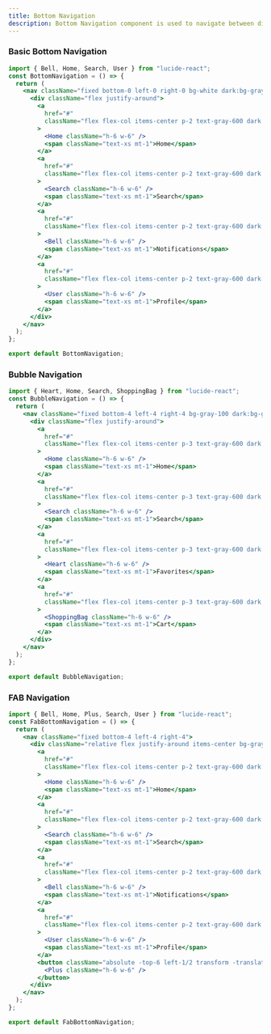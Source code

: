 ```yaml
---
title: Bottom Navigation
description: Bottom Navigation component is used to navigate between different sections of an application.
---
```


### Basic Bottom Navigation
<Preview>
<BottomNavigation />
</Preview>

```jsx
import { Bell, Home, Search, User } from "lucide-react";
const BottomNavigation = () => {
  return (
    <nav className="fixed bottom-0 left-0 right-0 bg-white dark:bg-gray-800 border-t border-gray-200 dark:border-gray-700">
      <div className="flex justify-around">
        <a
          href="#"
          className="flex flex-col items-center p-2 text-gray-600 dark:text-gray-300 hover:text-blue-500 dark:hover:text-blue-400"
        >
          <Home className="h-6 w-6" />
          <span className="text-xs mt-1">Home</span>
        </a>
        <a
          href="#"
          className="flex flex-col items-center p-2 text-gray-600 dark:text-gray-300 hover:text-blue-500 dark:hover:text-blue-400"
        >
          <Search className="h-6 w-6" />
          <span className="text-xs mt-1">Search</span>
        </a>
        <a
          href="#"
          className="flex flex-col items-center p-2 text-gray-600 dark:text-gray-300 hover:text-blue-500 dark:hover:text-blue-400"
        >
          <Bell className="h-6 w-6" />
          <span className="text-xs mt-1">Notifications</span>
        </a>
        <a
          href="#"
          className="flex flex-col items-center p-2 text-gray-600 dark:text-gray-300 hover:text-blue-500 dark:hover:text-blue-400"
        >
          <User className="h-6 w-6" />
          <span className="text-xs mt-1">Profile</span>
        </a>
      </div>
    </nav>
  );
};

export default BottomNavigation;
```

### Bubble Navigation
<Preview>
<BubbleNavigation />
</Preview>

```jsx
import { Heart, Home, Search, ShoppingBag } from "lucide-react";
const BubbleNavigation = () => {
  return (
    <nav className="fixed bottom-4 left-4 right-4 bg-gray-100 dark:bg-gray-700 rounded-full">
      <div className="flex justify-around">
        <a
          href="#"
          className="flex flex-col items-center p-3 text-gray-600 dark:text-gray-300 hover:text-pink-500 dark:hover:text-pink-400"
        >
          <Home className="h-6 w-6" />
          <span className="text-xs mt-1">Home</span>
        </a>
        <a
          href="#"
          className="flex flex-col items-center p-3 text-gray-600 dark:text-gray-300 hover:text-pink-500 dark:hover:text-pink-400"
        >
          <Search className="h-6 w-6" />
          <span className="text-xs mt-1">Search</span>
        </a>
        <a
          href="#"
          className="flex flex-col items-center p-3 text-gray-600 dark:text-gray-300 hover:text-pink-500 dark:hover:text-pink-400"
        >
          <Heart className="h-6 w-6" />
          <span className="text-xs mt-1">Favorites</span>
        </a>
        <a
          href="#"
          className="flex flex-col items-center p-3 text-gray-600 dark:text-gray-300 hover:text-pink-500 dark:hover:text-pink-400"
        >
          <ShoppingBag className="h-6 w-6" />
          <span className="text-xs mt-1">Cart</span>
        </a>
      </div>
    </nav>
  );
};

export default BubbleNavigation;
```

### FAB Navigation
<Preview>
<FabNavigation />
</Preview>

```jsx
import { Bell, Home, Plus, Search, User } from "lucide-react";
const FabBottomNavigation = () => {
  return (
    <nav className="fixed bottom-4 left-4 right-4">
      <div className="relative flex justify-around items-center bg-gray-100 dark:bg-gray-700 rounded-full p-2">
        <a
          href="#"
          className="flex flex-col items-center p-2 text-gray-600 dark:text-gray-300 hover:text-blue-500 dark:hover:text-blue-400"
        >
          <Home className="h-6 w-6" />
          <span className="text-xs mt-1">Home</span>
        </a>
        <a
          href="#"
          className="flex flex-col items-center p-2 text-gray-600 dark:text-gray-300 hover:text-blue-500 dark:hover:text-blue-400"
        >
          <Search className="h-6 w-6" />
          <span className="text-xs mt-1">Search</span>
        </a>
        <a
          href="#"
          className="flex flex-col items-center p-2 text-gray-600 dark:text-gray-300 hover:text-blue-500 dark:hover:text-blue-400"
        >
          <Bell className="h-6 w-6" />
          <span className="text-xs mt-1">Notifications</span>
        </a>
        <a
          href="#"
          className="flex flex-col items-center p-2 text-gray-600 dark:text-gray-300 hover:text-blue-500 dark:hover:text-blue-400"
        >
          <User className="h-6 w-6" />
          <span className="text-xs mt-1">Profile</span>
        </a>
        <button className="absolute -top-6 left-1/2 transform -translate-x-1/2 bg-blue-500 dark:bg-blue-600 text-white rounded-full p-3 shadow-lg hover:bg-blue-600 dark:hover:bg-blue-500 transition-colors">
          <Plus className="h-6 w-6" />
        </button>
      </div>
    </nav>
  );
};

export default FabBottomNavigation;
```